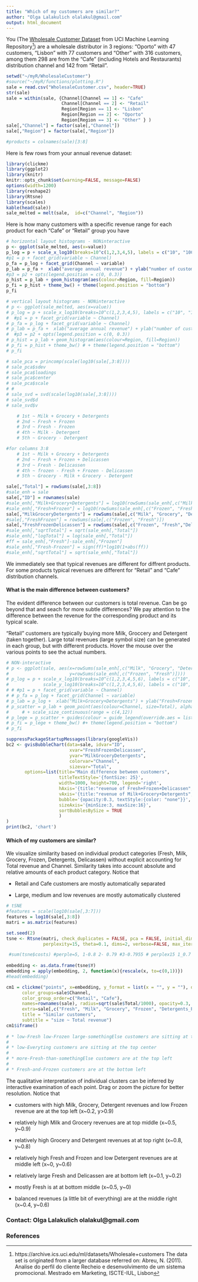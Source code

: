 ```yaml
---
title: "Which of my customers are similar?"
author: "Olga Lalakulich olalakul@gmail.com"
output: html_document
---
```


You (The [Wholesale Customer Dataset](https://archive.ics.uci.edu/ml/datasets/Wholesale+customers) from UCI Machine Learning Repository[^data]) are a wholesale distributor in 3 regions: "Oporto" with 47 customers, "Lisbon" with 77 customers and "Other" with 316 customers, among them 298 are from the "Cafe" (including Hotels and Restaurants) distribution channel and 142 from "Retail". 

```r
setwd("~/myR/WholesaleCustomer")
#source("~/myR/functions/plotting.R")
sale = read.csv("WholesaleCustomer.csv", header=TRUE)
str(sale)
sale = within(sale, {Channel[Channel == 1] <- "Cafe" 
                     Channel[Channel == 2] <- "Retail" 
                     Region[Region == 1] <- "Lisbon" 
                     Region[Region == 2] <- "Oporto" 
                     Region[Region == 3] <- "Other" } )
sale[,"Channel"] = factor(sale[,"Channel"])
sale[,"Region"] = factor(sale[,"Region"])

#products = colnames(sale)[3:8]

```

Here is few rows from your annual revenue dataset:

```r
library(clickme)
library(ggplot2)
library(knitr)
knitr::opts_chunk$set(warning=FALSE, message=FALSE)
options(width=1200)
library(reshape2)
library(Rtsne)
library(scales)
kable(head(sale))
sale_melted = melt(sale,  id=c("Channel", "Region"))
```

Here is how many customers with a specific revenue range for each product for each "Cafe" or "Retail" group you have

```r
# horizontal layout histograms - NONinteractive
p <- ggplot(sale_melted, aes(x=value)) 
p_log = p + scale_x_log10(breaks=10^c(1,2,3,4,5), labels = c("10", "100", "1T", "10T", "100T"))
#p1 = p + facet_grid(variable ~ Channel) 
p_fa = p_log + facet_grid(Channel ~ variable) 
p_lab = p_fa +  xlab("average annual revenue") + ylab("number of customers") 
#p3 = p2 + opts(legend.position = c(0, 0.3))  
p_hist = p_lab + geom_histogram(aes(colour=Region, fill=Region))
p_fi = p_hist + theme_bw() + theme(legend.position = "bottom")   
p_fi

```


```r
# vertical layout histograms - NONinteractive
# p <- ggplot(sale_melted, aes(x=value)) 
# p_log = p + scale_x_log10(breaks=10^c(1,2,3,4,5), labels = c("10", "100", "1T", "10T", "100T"))
#  #p1 = p + facet_grid(variable ~ Channel) 
# p_fa = p_log + facet_grid(variable ~ Channel) 
# p_lab = p_fa +  xlab("average annual revenue") + ylab("number of customers") 
#  #p3 = p2 + opts(legend.position = c(0, 0.3))  
# p_hist = p_lab + geom_histogram(aes(colour=Region, fill=Region))
# p_fi = p_hist + theme_bw() # + theme(legend.position = "bottom")   
# p_fi

```




```r
# sale_pca = princomp(scale(log10(sale[,3:8])))
# sale_pca$sdev
# sale_pca$loadings
# sale_pca$center
# sale_pca$scale
# # 
# sale_svd = svd(scale(log10(sale[,3:8])))
# sale_svd$d
# sale_svd$v

    # 1st ~ Milk + Grocery + Detergents
    # 2nd ~ Fresh + Frozen
    # 3rd ~ Fresh - Frozen
    # 4th ~ Milk - Detergent
    # 5th ~ Grocery - Detergent

#for columns 3:8 
    # 1st ~ Milk + Grocery + Detergents
    # 2nd ~ Fresh + Frozen + Delicassen
    # 3rd ~ Fresh - Delicassen
    # 4th ~ frozen - Fresh + Frozen - Delicassen
    # 5th ~ Grocery - Milk + Grocery - Detergent

```



```r
sale[,"Total"] = rowSums(sale[,3:8])    
#sale_enh = sale
sale[,"ID"] = rownames(sale)
#sale_enh[,"Milk+Grocery+Detergents"] = log10(rowSums(sale_enh[,c("Milk", "Grocery", "Detergents_Paper")]))
#sale_enh[,"Fresh+Frozen"] = log10(rowSums(sale_enh[,c("Frozen", "Fresh")]))
sale[,"MilkGroceryDetergents"] = rowSums(sale[,c("Milk", "Grocery", "Detergents_Paper")])
#sale[,"FreshFrozen"] = rowSums(sale[,c("Frozen", "Fresh")])
sale[,"FreshFrozenDelicassen"] = rowSums(sale[,c("Frozen", "Fresh","Delicassen")])
#sale_enh[,"sqrtTotal"] = sqrt(sale_enh[,"Total"])
#sale_enh[,"logTotal"] = log(sale_enh[,"Total"])
#ff = sale_enh[,"Fresh"]-sale_enh[,"Frozen"]    
#sale_enh[,"Fresh-Frozen"] = sign(ff)*log10(1+abs(ff))  
#sale_enh[,"sqrtTotal"] = sqrt(sale_enh[,"Total"])
```

We immediately see that typical revenues are different for diffrent products.
For some products typical revenues are different for "Retail" and "Cafe" distribution channels.

#### What is the main difference between customers?  

The evident difference between our customers is total revenue. Can be go beyond that and seach for more subtle differences? We pay attention to the difference between the revenue for the corresponding product and its typical scale. 

"Retail" customers are typically buying more Milk, Groccery and Detergent (taken together). 
Large total revenues (large symbol size) can be generated in each group, but with different products.
Hover the mouse over the various points to see the actual numbers.


```r
# NON-interactive
# p <- ggplot(sale, aes(x=rowSums(sale_enh[,c("Milk", "Grocery", "Detergents_Paper")]),
#                       y=rowSums(sale_enh[,c("Frozen", "Fresh")]))) 
# p_log = p + scale_x_log10(breaks=10^c(1,2,3,4,5,6), labels = c("10", "100", "1000", "10K", "100K", "1M")) + 
#             scale_y_log10(breaks=10^c(1,2,3,4,5,6), labels = c("10", "100", "1000", "10K", "100K", "1M"))
# # #p1 = p + facet_grid(variable ~ Channel) 
# # p_fa = p_log + facet_grid(Channel ~ variable) 
# p_lab = p_log +  xlab("Milk+Grocery+Detergents") + ylab("Fresh+Frozen") 
# p_scatter = p_lab + geom_point(aes(colour=Channel, size=Total), alpha=0.5) + scale_size_area(max_size = 15, breaks = c(1000, 10000, 100000), labels=c("1K", "10K", "100K")) 
#     # + scale_size_continuous(range = c(4,12)) 
# p_lege = p_scatter + guides(colour = guide_legend(override.aes = list(alpha = 1, size=8))) # + opts(legend.position = c(0, 0.3))  
# p_fi = p_lege + theme_bw() #+ theme(legend.position = "bottom")   
# p_fi
```

```r
suppressPackageStartupMessages(library(googleVis))
bc2 <- gvisBubbleChart(data=sale, idvar="ID", 
                        xvar="FreshFrozenDelicassen", 
                        yvar="MilkGroceryDetergents", 
                        colorvar="Channel", 
                        sizevar="Total",
       options=list(title="Main difference between customers",
                    titleTextStyle='{fontSize: 25}',
                    width=1000, height=700, legend='right',
                    hAxis='{title:"revenue of Fresh+Frozen+Delicassen", minValue:190, maxValue:200000, logScale:true}',
                    vAxis='{title:"revenue of Milk+Grocery+Detergents", minValue:190, maxValue:200000, logScale:true}',
                    bubble='{opacity:0.3, textStyle:{color: "none"}}',
                    sizeAxis='{minSize:3, maxSize:16}',
                    sortBubblesBySize = TRUE
                    )   
)
print(bc2, 'chart')     

```



#### Which of my customers are similar?

We visualize similarity based on individual product categories (Fresh, Milk, Grocery, Frozen, Detergents, Delicassen) without explicit accounting for Total revenue and Channel. Similarity takes into account absolute and relative amounts of each product category. Notice that

* Retail and Cafe customers are mostly automatically separated

* Large, medium and low revenues are mostly  automatically clustered


```r
# tSNE
#features = scale(log10(sale[,3:7]))
features = log10(sale[,3:8])
matri = as.matrix(features)

set.seed(2)
tsne <- Rtsne(matri, check_duplicates = FALSE, pca = FALSE, initial_dims=6,
              perplexity=15, theta=0.1, dims=2, verbose=FALSE, max_iter=1000)

 #sum(tsne$costs) #perple=5, 1-0.8 2- 0.79 #3-0.7955 # perplex15 1_0.7
        
embedding <- as.data.frame(tsne$Y)
embedding = apply(embedding, 2, function(x){rescale(x, to=c(0,1))})
#head(embedding)

```

```r
cm1 = clickme("points", x=embedding, y_format = list(x = "", y = ""), dir = getwd(), file_name = "total.html",
      color_groups=sale$Channel,
      color_group_order=c("Retail", "Cafe"), 
      names=rownames(sale), radius=sqrt(sale$Total/1000), opacity=0.3,
      extra=sale[,c("Fresh", "Milk", "Grocery", "Frozen", "Detergents_Paper", "Delicassen")],
      title = "Similar customers",
      subtitle = "size ~ Total revenue")
cm1$iframe()
 
# * low-Fresh low-Frozen large-somethingElse customers are sitting at the top right
# 
# * low-Everyting customers are sitting at the top center
# 
# * more-Fresh-than-somethingElse customers are at the top left
# 
# * Fresh-and-Frozen customers are at the bottom left
```

The qualitative interpretation of individual clusters can be inferred by interactive examination of each point. Drag or zoom the picture for better resolution.   Notice that

* customers with high Milk, Grocery, Detergent revenues and low Frozen revenue are at the top left (x~0.2, y>0.9)

* relatively high Milk and Grocery revenues are at top middle (x~0.5, y~0.9)

* relatively high Grocery and Detergent revenues at at top right (x~0.8, y~0.8)

* relatively high Fresh and Frozen and low Detergent revenues are at middle left (x~0, y~0.6)

* relatively large Fresh and Delicassen are at bottom left (x~0.1, y~0.2)

* mostly Fresh is at at bottom middle (x~0.5, y~0)

* balanced revenues (a little bit of everything) are at the middle right (x~0.4, y~0.6)






### Contact: Olga Lalakulich olalakul@gmail.com ###

### References ###

[^data]: https://archive.ics.uci.edu/ml/datasets/Wholesale+customers 
The data set is originated from a larger database referred on:
Abreu, N. (2011). Analise do perfil do cliente Recheio e desenvolvimento de um sistema promocional. Mestrado em Marketing, ISCTE-IUL, Lisbon 

